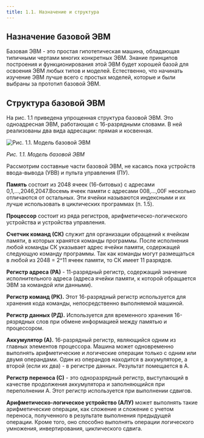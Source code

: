```yaml
---
title: 1.1. Назначение и структура
---
```


## Назначение базовой ЭВМ

Базовая ЭВМ - это простая гипотетическая машина, обладающая типичными чертами многих конкретных ЭВМ. Знание принципов построения и функционирования этой ЭВМ будет хорошей базой для освоения ЭВМ любых типов и моделей. Естественно, что начинать изучение ЭВМ лучше всего с простых моделей, которые и были выбраны за прототип базовой ЭВМ. 

## Структура базовой ЭВМ

На рис. 1.1 приведена упрощенная структура базовой ЭВМ. Это одноадресная ЭВМ, работающая с 16-разрядными словами. В ней реализованы два вида адресации: прямая и косвенная.

![Рис. 1.1. Модель базовой ЭВМ](/images/pic1.1.png)

*Рис. 1.1. Модель базовой ЭВМ*

Рассмотрим составные части базовой ЭВМ, не касаясь пока устройств ввода-вывода (УВВ) и пульта управления (ПУ).

**Память** состоит из 2048 ячеек (16-битовых) с адресами 0,1,...,2046,2047.Восемь ячеек памяти с адресами 008,...,00F несколько отличаются от остальных. Эти ячейки называются индексными и их лучше использовать в циклических программах (п. 1.5).

**Процессор** состоит из ряда регистров, арифметическо-логического устройства и устройства управления.

**Счетчик команд (СК)** служит для организации обращений к ячейкам памяти, в которых хранятся команды программы. После исполнения любой команды СК указывает адрес ячейки памяти, содержащей следующую команду программы. Так как команды могут размещаться в любой из 2048 = 2^11 ячеек памяти, то СК имеет 11 разрядов.

**Регистр адреса (РА)** - 11-разрядный регистр, содержащий значение исполнительного адреса (адреса ячейки памяти, к которой обращается ЭВМ за командой или данными).

**Регистр команд (РК).** Этот 16-разрядный регистр используется для хранения кода команды, непосредственно выполняемой машиной.

**Регистр данных (РД).** Используется для временного хранения 16-рязрядных слов при обмене информацией между памятью и процессором.

**Аккумулятор (А).** 16-разрядный регистр, являющийся одним из главных элементов процессора. Машина может одновременно выполнять арифметические и логические операции только с одним или двумя операндами. Один из операндов находится в аккумуляторе, а второй (если их два) - в регистре данных. Результат помещается в А.

**Регистр переноса (С)** - это одноразрядный регистр, выступающий в качестве продолжения аккумулятора и заполняющийся при переполнении А. Этот регистр используется при выполнении сдвигов.

**Арифметическо-логическое устройство (АЛУ)** может выполнять такие арифметические операции, как сложение и сложение с учетом переноса, полученного в результате выполнения предыдущей операции. Кроме того, оно способно выполнять операции логического умножения, инвертирования, циклического сдвига.

